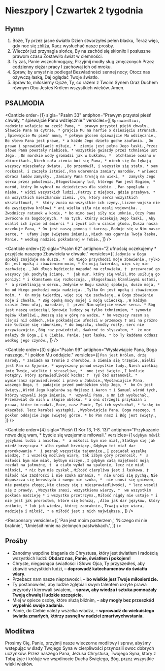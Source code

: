 # Nieszpory | Czwartek 2 tygodnia

<OpeningVersicle />

## Hymn

1. Boże, Ty przez jasne światło
   Dzień stworzyłeś pełen blasku,
   Teraz więc, gdy noc się zbliża,
   Racz wysłuchać nasze prośby.
2. Wieczór już przynagla słońce,
   By na zachód się skłoniło
   I posłuszne prawom czasu
   Zostawiło świat w ciemności.
3. Ty zaś, Panie wszechmogący,
   Przyjmij modły sług zmęczonych
   Przez codzienny ciężar pracy
   I zachowaj ich od mroku.
4. Spraw, by umysł nie podlegał
   Bezwładności sennej nocy;
   Otocz nas ożywczą łaską,
   Daj oglądać Twoje światło.
5. Spraw to, miłosierny Ojcze,
   Ty, co razem z Twoim Synem
   Oraz Duchem równym Obu
   Jesteś Królem wszystkich wieków. Amen.

## PSALMODIA

<Canticle
  order={1}
  sigla="Psalm 33"
  antiphon="Prawym przystoi pieśń chwały, * śpiewajcie Panu wdzięcznie."
  versicles={[
    `Sprawiedliwi, radośnie wołajcie na cześć Pana, * 
prawym przystoi pieśń chwały.`,
    `Sławcie Pana na cytrze, *
grajcie Mu na harfie o dziesięciu strunach. `,
    `Śpiewajcie Mu pieśń nową, *
pełnym głosem śpiewajcie Mu wdzięcznie.`,
    `Bo słowo Pana jest prawe, *
a każde Jego dzieło godne zaufania. `,
    `On prawo i sprawiedliwość miłuje, * 
ziemia jest pełna Jego łaski.`,
    `Przez słowo Pana powstały niebiosa, *
wszystkie gwiazdy przez tchnienie ust Jego. `,
    `On morskie wody gromadzi jak w bukłaku, * 
otchłanie oceanu w zbiornikach.`,
    `Niech cała ziemia boi się Pana, *
niech się Go lękają wszyscy mieszkańcy świata. `,
    `Bo przemówił, i wszystko się stało, *
sam rozkazał, i zaczęło istnieć.`,
    `Pan udaremnia zamiary narodów, *
wniwecz obraca ludów zamysły. `,
    `Zamiary Pana trwają na wieki, * 
zamysły Jego serca przez pokolenia.`,
    `Błogosławiony lud, którego Pan jest Bogiem, *
naród, który On wybrał na dziedzictwo dla siebie. `,
    `Pan spogląda z nieba, *
widzi wszystkich ludzi.`,
    `Patrzy z miejsca, gdzie przebywa, *
na wszystkich mieszkańców ziemi. `,
    `On, który serca wszystkich ukształtował, * 
który zważa na wszystkie ich czyny.`,
    `Liczne wojsko nie da zwycięstwa królowi *
ani wielka siła nie ocali wojownika. `,
    `Zwodniczy ratunek w koniu, *
bo mimo swej siły nie umknie.`,
    `Oczy Pana zwrócone na bogobojnych, *
na tych, którzy oczekują Jego łaski, `,
    `Aby ocalił ich życie od śmierci *
i żywił ich w czasie głodu.`,
    `Dusza nasza oczekuje Pana, *
On jest naszą pomocą i tarczą.`,
    `Raduje się w Nim nasze serce, * 
ufamy Jego świętemu imieniu.`,
    `Niech nas ogarnie Twoja łaska, Panie, *
według nadziei pokładanej w Tobie.`,
  ]}
/>

<Canticle
  order={2}
  sigla="Psalm 62"
  antiphon="Z ufnością oczekujemy * przyjścia naszego Zbawiciela w chwale."
  versicles={[
    `Jedynie w Bogu spokój znajduje ma dusza, * 
od Niego przychodzi moje zbawienie.`,
    `Tylko On jest opoką i zbawieniem moim, *
On moją twierdzą, więc się nie zachwieję. `,
    `Jak długo będziecie napadać na człowieka, † 
przewracać go wszyscy jak pochyłą ścianę, * 
jak mur, który się wali?`,
    `Oto usiłują go poniżyć *
i kłamstwem się rozkoszują. `,
    `Błogosławią kłamliwymi ustami, * 
a przeklinają w sercu.`,
    `Jedynie w Bogu szukaj spokoju, duszo moja, *
bo od Niego pochodzi moja nadzieja. `,
    `Tylko On jest opoką i zbawieniem moim, * 
On moją twierdzą, więc się nie zachwieję.`,
    `W Bogu zbawienie moje i chwała, *
Bóg opoką mocy mojej i moją ucieczką. `,
    `W każdym czasie Jemu ufaj, narodzie, † 
przed Nim wylejcie wasze serca. *
Bóg jest naszą ucieczką!`,
    `Synowie ludzcy są tylko tchnieniem, *
synowie mężów kłamliwi.`,
    `Unoszą się w górę na wadze, *
bo wszyscy razem są lżejsi niż oddech.`,
    `Nie pokładajcie ufności w przemocy †
ani na próżno nie łudźcie się rabunkiem, *
do bogactw, choćby rosły, serc nie przywiązujcie.`,
    `Bóg raz powiedział, dwakroć to słyszałem, * 
że moc należy do Boga.`,
    `I u Ciebie, Panie, jest łaska, *
bo Ty każdemu oddasz według jego czynów.`,
  ]}
/>

<Canticle
  order={3}
  sigla="Psalm 99"
  antiphon="Wysławiajcie Pana, Boga naszego, * i pokłon Mu oddajcie."
  versicles={[
    `Pan jest Królem, drżą narody, *
zasiada na tronie z cherubów, a ziemia się trzęsie.`,
    `Wielki jest Pan na Syjonie, *
wywyższony ponad wszystkie ludy.`,
    `Niech wielbią imię Twoje, wielkie i straszliwe, * 
ono jest święte.`,
    `I króluje Potężny, który sprawiedliwość kocha: † 
Tyś ład ustanowił, *
wymierzasz sprawiedliwość i prawo w Jakubie.`,
    `Wysławiajcie Pana, waszego Boga, † 
padajcie przed podnóżkiem stóp Jego, * 
bo On jest święty.`,
    `Wśród Jego kapłanów są Mojżesz i Aaron †
i Samuel wśród tych, którzy wzywali Jego imienia, * 
wzywali Pana, a On ich wysłuchał.`,
    `Przemawiał do nich w słupie obłoku, *
a oni strzegli przykazań i prawa, które im nadał.`,
    `Boże, nasz Panie, Tyś ich wysłuchał, *
łaskę im okazałeś, lecz karałeś występki. `,
    `Wysławiajcie Pana, Boga naszego, †
pokłon oddajcie Jego świętej górze, *
bo Pan nasz i Bóg jest święty.`,
  ]}
/>

<Canticle
  order={4}
  sigla="Pieśń (1 Kor 13, 1-8. 13)"
  antiphon="Przykazanie nowe daję wam, * byście się wzajemnie miłowali."
  versicles={[
    `Gdybym mówił językami ludzi i aniołów, * 
a miłości bym nie miał,`,
    `Stałbym się jak miedź brzęcząca *
albo cymbał brzmiący.`,
    `Gdybym też miał dar prorokowania * 
i poznał wszystkie tajemnice,`,
    `I posiadał wszelką wiedzę, †
i wszelką możliwą wiarę, tak iżbym góry przenosił, * 
a miłości bym nie miał, byłbym niczym.`,
    `I gdybym całą majętność moją rozdał na jałmużnę, † 
a ciało wydał na spalenie, lecz nie miał miłości, *
nic bym nie zyskał.`,
    `Miłość cierpliwa jest i łaskawa, †
miłość nie zazdrości i nie szuka uznania, * 
nie unosi się pychą;`,
    `Nie dopuszcza się bezwstydu i swego nie szuka, * 
nie unosi się gniewem, nie pamięta złego;`,
    `Nie cieszy się z niesprawiedliwości, *
lecz weseli się z prawdy. `,
    `Wszystko znosi, wszystkiemu wierzy, † 
we wszystkim pokłada nadzieję *
i wszystko przetrzyma.`,
    `Miłość nigdy nie ustaje *
i nie jest jak proroctwa, które się kończą, `,
    `Albo jak dar języków, który zniknie, *
lub jak wiedza, której zabraknie.`,
    `Trwają więc wiara, nadzieja i miłość, *
a miłość jest z nich największa.`,
  ]}
/>

<Passage
  sigla="1 P 3, 8-9"
  passage="Bądźcie wszyscy jednomyślni, współczujący, pełni braterskiej i siostrzanej miłości, miłosierni, pokorni. Nie oddawajcie złem za zło ani złorzeczeniem za złorzeczenie. Przeciwnie zaś, błogosławcie. Do tego bowiem jesteście powołani, abyście odziedziczyli błogosławieństwo."
/>

<Responsory
  versicles={[
    'Pan jest moim pasterzem,',
    'Niczego mi nie braknie.',
    'Umieścił mnie na zielonych pastwiskach.',
  ]}
/>

<Magnificat antiphon="Okaż moc swego ramienia, Boże, * rozprosz pyszniących się zamysłami serc swoich, / a wywyższaj pokornych." />

## Prośby

- Zanośmy wspólne błagania do Chrystusa, który jest światłem i radością wszystkich ludzi: **Obdarz nas, Panie, światłem i pokojem!**
- Chryste, niegasnąca światłości i Słowo Ojca, Ty przyszedłeś, aby zbawić wszystkich ludzi, – **doprowadź katechumenów do światła wiary.**
- Przebacz nam nasze nieprawości, – **bo wielkie jest Twoje miłosierdzie.**
- Ty postanowiłeś, aby ludzie zgłębiali swym talentem ukryte prawa przyrody i kierowali światem, – **spraw, aby wiedza i sztuka pomnażały Twoją chwałę i ludzkie szczęście.**
- Miej w opiece osoby, które służą bliźnim, – **aby mogły bez przeszkód wypełnić swoje zadania.**
- Panie, do Ciebie należy wszelka władza, – **wprowadź do wiekuistego światła zmarłych, którzy zasnęli w nadziei zmartwychwstania.**

<CustomIntercessions />

<KyrieEleison />

<LordsPrayer />

## Modlitwa

Prosimy Cię, Panie, przyjmij nasze wieczorne modlitwy i spraw, abyśmy wstępując w ślady Twojego Syna w cierpliwości przynosili owoc dobrych uczynków. Przez naszego Pana, Jezusa Chrystusa, Twojego Syna, który z Tobą żyje i króluje we wspólnocie Ducha Świętego, Bóg, przez wszystkie wieki wieków.

<Amen />

<BlessingAndConcludingVersicle />

<SalveRegina />
